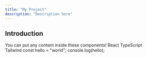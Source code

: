 ```yaml
---
title: "My Project"
description: "Description here"
---
```


## Introduction

<ProjectCard title="Feature Demo" description="This is a cool feature">
  You can put any content inside these components!
</ProjectCard>

<TechStack>
  <TechTag>React</TechTag>
  <TechTag>TypeScript</TechTag>
  <TechTag>Tailwind</TechTag>
</TechStack>

<CodeBlock language="javascript">
const hello = "world";
console.log(hello);
</CodeBlock>